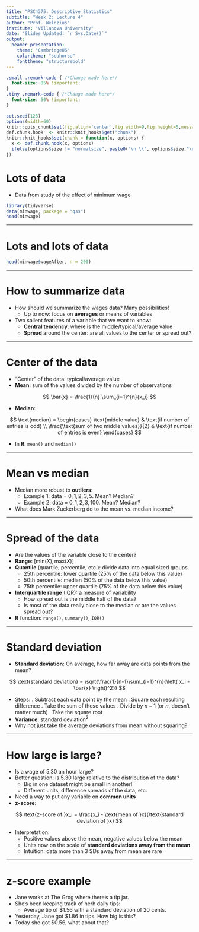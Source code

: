 ```yaml
---
title: "PSC4375: Descriptive Statistics"
subtitle: "Week 2: Lecture 4"
author: "Prof. Weldzius"
institute: "Villanova University"
date: "Slides Updated: `r Sys.Date()`"
output:
  beamer_presentation:
    theme: "CambridgeUS"
    colortheme: "seahorse"
    fonttheme: "structurebold"
---
```


```css
.small .remark-code { /*Change made here*/
  font-size: 85% !important;
}
.tiny .remark-code { /*Change made here*/
  font-size: 50% !important;
}
```

```r
set.seed(123)
options(width=60)
knitr::opts_chunk$set(fig.align='center',fig.width=9,fig.height=5,message=F,warning=F)
def.chunk.hook  <- knitr::knit_hooks$get("chunk")
knitr::knit_hooks$set(chunk = function(x, options) {
  x <- def.chunk.hook(x, options)
  ifelse(options$size != "normalsize", paste0("\n \\", options$size,"\n\n", x, "\n\n \\normalsize"), x)
})
```

# Lots of data

  * Data from study of the effect of minimum wage
  
```r
library(tidyverse)
data(minwage, package = "qss")
head(minwage)
```
  
---

# Lots and lots of data

  
```r
head(minwage$wageAfter, n = 200)
```

---

# How to summarize data

  * How should we summarize the wages data? Many possibilities! \pause
    - Up to now: focus on **averages** or means of variables \pause
    
  * Two salient features of a variable that we want to know: \pause
    - **Central tendency**: where is the middle/typical/average value \pause
    - **Spread** around the center: are all values to the center or spread out?
    
---

# Center of the data

  * "Center" of the data: typical/average value \pause
  * **Mean**: sum of the values divided by the number of observations \pause
  
  $$
  \bar{x} = \frac{1}{n} \sum_{i=1}^{n}{x_i}
  $$
  
  * **Median**: \pause
  
  $$
  \text{median} = 
   \begin{cases}
      \text{middle value} & \text{if number of entries is odd} \\
      \frac{\text{sum of two middle values}}{2} & \text{if number of entries is even}
    \end{cases}  
  $$
  
  * In **R**: `mean()` and `median()` 
  
---

# Mean vs median

  * Median more robust to **outliers**: \pause
    - Example 1: data = ${0,1,2,3,5}$. Mean? Median?
    \vspace{10pt} \pause
    - Example 2: data = ${0,1,2,3,100}$. Mean? Median?
    \vspace{10pt} \pause
  * What does Mark Zuckerberg do to the mean vs. median income?  
  
---

# Spread of the data

  * Are the values of the variable close to the center? \pause
  * **Range**: $[\text{min}(X), \text{max}(X)]$ \pause
  * **Quantile** (quartile, percentile, etc.): divide data into equal sized groups. \pause
    - 25th percentile: lower quartile (25% of the data below this value) \pause
    - 50th percentile: median (50% of the data below this value) \pause
    - 75th percentile: upper quartile (75% of the data below this value) \pause
  * **Interquartile range** (IQR): a measure of variability \pause
    - How spread out is the middle half of the data? \pause
    - Is most of the data really close to the median or are the values spread out? \pause
  * **R** function: `range()`, `summary()`, `IQR()`
  
---

# Standard deviation

  * **Standard deviation**: On average, how far away are data points from the mean? \pause
  
  $$
  \text{standard deviation} = \sqrt{\frac{1}{n-1}\sum_{i=1}^{n}{\left( x_i - \bar{x} \right)^2}}
  $$
  
  * Steps:  \pause
    1. Subtract each data point by the mean \pause
    2. Square each resulting difference \pause
    3. Take the sum of these values \pause
    4. Divide by $n-1$ (or $n$, doesn't matter much) \pause
    5. Take the square root \pause
  * **Variance**: standard deviation$^2$ \pause
  * Why not just take the average deviations from mean without squaring? 
  
---

# How large is large?

  * Is a wage of 5.30 an hour large? \pause
  * Better question: is 5.30 large relative to the distribution of the data? \pause
    - Big in one dataset might be small in another! \pause
    - Different units, difference spreads of the data, etc. \pause
  * Need a way to put any variable on **common units** \pause
  * **z-score**:  \pause
  
  $$
  \text{z-score of }x_i = \frac{x_i - \text{mean of }x}{\text{standard deviation of }x} 
  $$
  
  * Interpretation: \pause
    - Positive values above the mean, negative values below the mean \pause
    - Units now on the scale of **standard deviations away from the mean** \pause
    - Intuition: data more than 3 SDs away from mean are rare

---

# z-score example

  * Jane works at The Grog where there's a tip jar. \pause
  * She's been keeping track of herh daily tips: \pause
    - Average tip of $1.56 with a standard deviation of 20 cents.  \pause
  * Yesterday, Jane got $1.86 in tips. How big is this?
  \vspace{10pt} \pause
  * Today she got $0.56, what about that? 
  
    